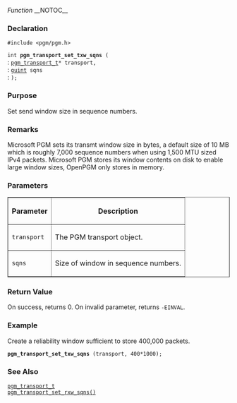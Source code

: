 ﻿''Function''
__NOTOC__
=== Declaration ===
<tt>#include <pgm/pgm.h></tt>

<tt>int '''pgm_transport_set_txw_sqns''' (</tt><br>
: <tt>[[OpenPGM C Reference/pgm_transport_t|pgm_transport_t]]*     transport,</tt><br>
: <tt>[http://library.gnome.org/devel/glib/stable/glib-Basic-Types.html#guint guint]                     sqns</tt><br>
: <tt>);</tt>

=== Purpose ===
Set send window size in sequence numbers.

=== Remarks ===
Microsoft PGM sets its transmt window size in bytes, a default size of 10 MB which is roughly 7,000 sequence numbers when using 1,500 MTU sized IPv4 packets.  Microsoft PGM stores its window contents on disk to enable large window sizes, OpenPGM only stores in memory.

=== Parameters ===
<table border="1" cellpadding="5" cellspacing="0">
<tr>
<th>Parameter</th>
<th>Description</th>
</tr>
<tr>
<td><tt>transport</tt></td>
<td>The PGM transport object.</td>
</tr><tr>
<td><tt>sqns</tt></td>
<td>Size of window in sequence numbers.</td>
</tr>
</table>


=== Return Value ===
On success, returns 0.  On invalid parameter, returns <tt>-EINVAL</tt>.

=== Example ===
Create a reliability window sufficient to store 400,000 packets.

 '''pgm_transport_set_txw_sqns''' (transport, 400*1000);

=== See Also ===
<tt>[[OpenPGM C Reference/pgm_transport_t|pgm_transport_t]]</tt><br>
<tt>[[OpenPGM C Reference/pgm_transport_set_rxw_sqns()|pgm_transport_set_rxw_sqns()]]</tt>

